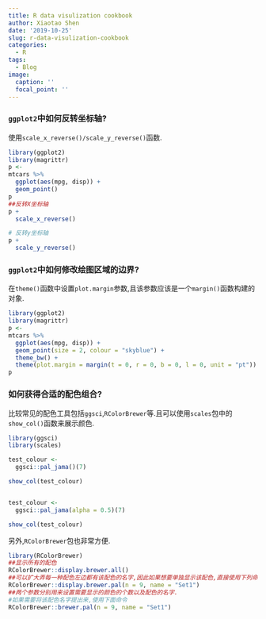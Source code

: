 ```yaml
---
title: R data visulization cookbook
author: Xiaotao Shen
date: '2019-10-25'
slug: r-data-visulization-cookbook
categories:
  - R
tags:
  - Blog
image:
  caption: ''
  focal_point: ''
---
```


### `ggplot2`中如何反转坐标轴?

使用`scale_x_reverse()/scale_y_reverse()`函数.

```r
library(ggplot2)
library(magrittr)
p <- 
mtcars %>% 
  ggplot(aes(mpg, disp)) +
  geom_point() 
p
##反转X坐标轴
p + 
  scale_x_reverse()

# 反转y坐标轴
p + 
  scale_y_reverse()
```

### `ggplot2`中如何修改绘图区域的边界?

在`theme()`函数中设置`plot.margin`参数,且该参数应该是一个`margin()`函数构建的对象.

```r
library(ggplot2)
library(magrittr)
p <- 
mtcars %>% 
  ggplot(aes(mpg, disp)) +
  geom_point(size = 2, colour = "skyblue") +
  theme_bw() +
  theme(plot.margin = margin(t = 0, r = 0, b = 0, l = 0, unit = "pt"))
p

```

### 如何获得合适的配色组合?

比较常见的配色工具包括`ggsci`,`RColorBrewer`等.且可以使用`scales`包中的`show_col()`函数来展示颜色.

```r
library(ggsci)
library(scales)

test_colour <- 
  ggsci::pal_jama()(7)

show_col(test_colour)


test_colour <- 
  ggsci::pal_jama(alpha = 0.5)(7)

show_col(test_colour)
```

另外,`RColorBrewer`包也非常方便.

```r
library(RColorBrewer)
##显示所有的配色
RColorBrewer::display.brewer.all()
##可以扩大弄每一种配色左边都有该配色的名字,因此如果想要单独显示该配色,直接使用下列命令.
RColorBrewer::display.brewer.pal(n = 9, name = "Set1")
##两个参数分别用来设置需要显示的颜色的个数以及配色的名字.
#如果需要将该配色名字提出来,使用下面命令
RColorBrewer::brewer.pal(n = 9, name = "Set1")
```

